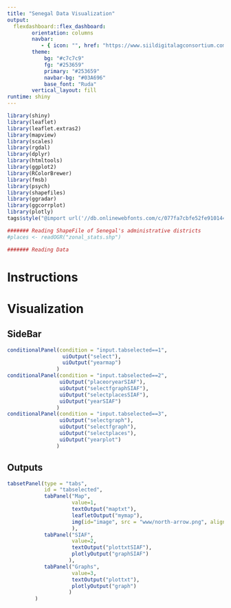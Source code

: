 ```yaml
---
title: "Senegal Data Visualization"
output: 
  flexdashboard::flex_dashboard:
        orientation: columns
        navbar:
           - { icon: "", href: "https://www.siildigitalagconsortium.com/", align: right }
        theme:
            bg: "#c7c7c9"
            fg: "#253659"
            primary: "#253659"
            navbar-bg: "#03A696"
            base_font: "Ruda"
        vertical_layout: fill
runtime: shiny
---
```


```r
library(shiny)
library(leaflet)
library(leaflet.extras2)
library(mapview)
library(scales)
library(rgdal)
library(dplyr)
library(htmltools)
library(ggplot2)
library(RColorBrewer)
library(fmsb)
library(psych)
library(shapefiles)
library(ggradar)
library(ggcorrplot)
library(plotly)
tags$style("@import url('//db.onlinewebfonts.com/c/077fa7cbfe52fe910144d5e51c654a05?family=Ruda')")
```

```r
####### Reading ShapeFile of Senegal's administrative districts
#places <- readOGR("zonal_stats.shp")

####### Reading Data

```

# Instructions

# Visualization

SideBar {.sidebar}
---------------------------------------------------------------

```r
conditionalPanel(condition = "input.tabselected==1",
                  uiOutput("select"),
                  uiOutput("yearmap")
                )
conditionalPanel(condition = "input.tabselected==2",
                 uiOutput("placeoryearSIAF"),
                 uiOutput("selectfgraphSIAF"),
                 uiOutput("selectplacesSIAF"),
                 uiOutput("yearSIAF")
                )
conditionalPanel(condition = "input.tabselected==3",
                 uiOutput("selectgraph"),
                 uiOutput("selectfgraph"),
                 uiOutput("selectplaces"),
                 uiOutput("yearplot")
                )
```

Outputs {data-width=1000}
---------------------------------------------------------------

```r
tabsetPanel(type = "tabs",
            id = "tabselected",
            tabPanel("Map",
                     value=1,
                     textOutput("maptxt"),
                     leafletOutput("mymap"),
                     img(id="image", src = "www/north-arrow.png", align = "bottom-left", width = "40px", height = "40px")
                     ),
            tabPanel("SIAF",
                     value=2,
                     textOutput("plottxtSIAF"),
                     plotlyOutput("graphSIAF")
                    ),
            tabPanel("Graphs",
                     value=3,
                     textOutput("plottxt"),
                     plotlyOutput("graph")
                    )
         )
```


